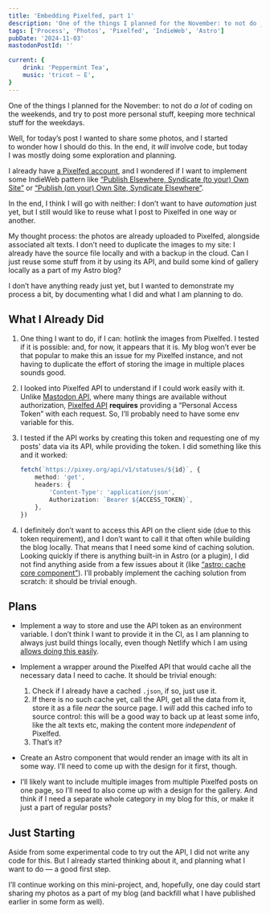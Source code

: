```yaml
---
title: 'Embedding Pixelfed, part 1'
description: 'One of the things I planned for the November: to not do _a lot_ of coding on the weekends, and try to post more personal stuff, keeping more technical stuff for the weekdays. Well, for today’s post I wanted to share some photos, and I started to wonder how I should do this. In the end, it _will_ involve code, but today I was mostly doing some exploration and planning.'
tags: ['Process', 'Photos', 'Pixelfed', 'IndieWeb', 'Astro']
pubDate: '2024-11-03'
mastodonPostId: ''

current: {
    drink: 'Peppermint Tea',
    music: 'tricot — E',
}
---
```


One of the things I planned for the November: to not do _a lot_ of coding on the weekends, and try to post more personal stuff, keeping more technical stuff for the weekdays.

Well, for today’s post I wanted to share some photos, and I started to wonder how I should do this. In the end, it _will_ involve code, but today I was mostly doing some exploration and planning.

I already have [a Pixelfed account](https://pixey.org/i/web/profile/546076540786363642), and I wondered if I want to implement some IndieWeb pattern like [“Publish Elsewhere, Syndicate (to your) Own Site”](https://indieweb.org/PESOS) or [“Publish (on your) Own Site, Syndicate Elsewhere”](https://indieweb.org/POSSE).

In the end, I think I will go with neither: I don’t want to have _automation_ just yet, but I still would like to reuse what I post to Pixelfed in one way or another.

My thought process: the photos are already uploaded to Pixelfed, alongside associated alt texts. I don’t need to duplicate the images to my site: I already have the source file locally and with a backup in the cloud. Can I just reuse some stuff from it by using its API, and build some kind of gallery locally as a part of my Astro blog?

I don’t have anything ready just yet, but I wanted to demonstrate my process a bit, by documenting what I did and what I am planning to do.

## What I Already Did

1. One thing I want to do, if I can: hotlink the images from Pixelfed. I tested if it is possible: and, for now, it appears that it is. My blog won’t ever be that popular to make this an issue for my Pixelfed instance, and not having to duplicate the effort of storing the image in multiple places sounds good.

2. I looked into Pixelfed API to understand if I could work easily with it. Unlike [Mastodon API](https://docs.joinmastodon.org/client/intro/), where many things are available without authorization, [Pixelfed API](https://beta-preview.pixelfed.io/) **requires** providing a “Personal Access Token” with each request. So, I’ll probably need to have some env variable for this.

3. I tested if the API works by creating this token and requesting one of my posts' data via its API, while providing the token. I did something like this and it worked:

    ```ts
    fetch(`https://pixey.org/api/v1/statuses/${id}`, {
        method: 'get',
        headers: {
            'Content-Type': 'application/json',
            Authorization: `Bearer ${ACCESS_TOKEN}`,
        },
    })
    ```

4. I definitely don’t want to access this API on the client side (due to this token requirement), and I don’t want to call it that often while building the blog locally. That means that I need some kind of caching solution. Looking quickly if there is anything built-in in Astro (or a plugin), I did not find anything aside from a few issues about it (like [“astro: cache core component”](https://github.com/withastro/roadmap/discussions/612)). I’ll probably implement the caching solution from scratch: it should be trivial enough.

## Plans

- Implement a way to store and use the API token as an environment variable. I don’t think I want to provide it in the CI, as I am planning to always just build things locally, even though Netlify which I am using [allows doing this easily](https://docs.netlify.com/configure-builds/environment-variables/).

- Implement a wrapper around the Pixelfed API that would cache all the necessary data I need to cache. It should be trivial enough:

    1. Check if I already have a cached `.json`, if so, just use it.
    2. If there is no such cache yet, call the API, get all the data from it, store it as a file _near_ the source page. I _will_ add this cached info to source control: this will be a good way to back up at least some info, like the alt texts etc, making the content more _independent_ of Pixelfed.
    3. That’s it?

- Create an Astro component that would render an image with its alt in some way. I’ll need to come up with the design for it first, though.

- I’ll likely want to include multiple images from multiple Pixelfed posts on one page, so I’ll need to also come up with a design for the gallery. And think if I need a separate whole category in my blog for this, or make it just a part of regular posts?

## Just Starting

Aside from some experimental code to try out the API, I did not write any code for this. But I already started thinking about it, and planning what I want to do — a good first step.

I’ll continue working on this mini-project, and, hopefully, one day could start sharing my photos as a part of my blog (and backfill what I have published earlier in some form as well).

